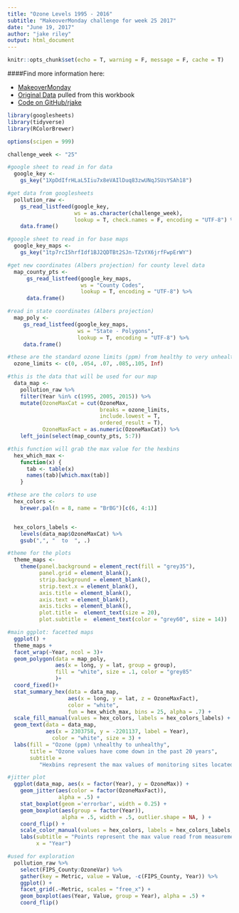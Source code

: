 ```yaml
---
title: "Ozone Levels 1995 - 2016"
subtitle: "MakeoverMonday challenge for week 25 2017"
date: "June 19, 2017"
author: "jake riley"
output: html_document
---
```


```r
knitr::opts_chunk$set(echo = T, warning = F, message = F, cache = T)
```

####Find more information here:

* [MakeoverMonday](http://www.makeovermonday.co.uk/data/)
* [Original Data](https://public.tableau.com/views/MakeoverMondayWeek25_0/Dashboard1?:embed=y&:display_count=yes&publish=yes) pulled from this workbook
* [Code on GitHub/rjake](https://github.com/rjake/makeoverMonday/blob/master/2017_25_Ozone_Levels.Rmd)

```r
library(googlesheets)
library(tidyverse)
library(RColorBrewer)
```

```r
options(scipen = 999)

challenge_week <- "25"
```

```r
#google sheet to read in for data
  google_key <- 
    gs_key("1XpDdIfrHLaL5Iiu7x8eVAIlDuq83zwUNqJSUsYSAh18")

#get data from googlesheets
  pollution_raw <- 
    gs_read_listfeed(google_key, 
                     ws = as.character(challenge_week), 
                     lookup = T, check.names = F, encoding = "UTF-8") %>% 
    data.frame()

#google sheet to read in for base maps
  google_key_maps <- 
    gs_key("1tp7rcI5hrfIdf1BJ2QDTBt2SJn-TZsYX6jrfFwpErWY")

#get new coordinates (Albers projection) for county level data
  map_county_pts <-
      gs_read_listfeed(google_key_maps, 
                       ws = "County Codes", 
                       lookup = T, encoding = "UTF-8") %>% 
      data.frame() 

#read in state coordinates (Albers projection)
  map_poly <-
     gs_read_listfeed(google_key_maps, 
                      ws = "State - Polygons", 
                      lookup = T, encoding = "UTF-8") %>% 
     data.frame() 

```


```r
#these are the standard ozone limits (ppm) from healthy to very unhealthy
  ozone_limits <- c(0, .054, .07, .085,.105, Inf)

#this is the data that will be used for our map
  data_map <-
    pollution_raw %>% 
    filter(Year %in% c(1995, 2005, 2015)) %>%
    mutate(OzoneMaxCat = cut(OzoneMax, 
                             breaks = ozone_limits, 
                             include.lowest = T,
                             ordered_result = T),
           OzoneMaxFact = as.numeric(OzoneMaxCat)) %>% 
    left_join(select(map_county_pts, 5:7)) 
```

```r
#this function will grab the max value for the hexbins
  hex_which_max <-
    function(x) {
      tab <- table(x)
      names(tab)[which.max(tab)]
    }

#these are the colors to use
  hex_colors <-
    brewer.pal(n = 8, name = "BrBG")[c(6, 4:1)]


  hex_colors_labels <-
    levels(data_map$OzoneMaxCat) %>% 
    gsub(",", "  to  ", .)

#theme for the plots
  theme_maps <-
    theme(panel.background = element_rect(fill = "grey35"),
          panel.grid = element_blank(),
          strip.background = element_blank(),
          strip.text.x = element_blank(),
          axis.title = element_blank(),
          axis.text = element_blank(),
          axis.ticks = element_blank(),
          plot.title =  element_text(size = 20),
          plot.subtitle =  element_text(color = "grey60", size = 14))
```


```r
#main ggplot: facetted maps
  ggplot() +
  theme_maps +
  facet_wrap(~Year, ncol = 3)+
  geom_polygon(data = map_poly,
               aes(x = long, y = lat, group = group),
               fill = "white", size = .1, color = "grey85"
               )+
  coord_fixed()+
  stat_summary_hex(data = data_map,
                   aes(x = long, y = lat, z = OzoneMaxFact),
                   color = "white",
                   fun = hex_which_max, bins = 25, alpha = .7) +
  scale_fill_manual(values = hex_colors, labels = hex_colors_labels) +
  geom_text(data = data_map, 
            aes(x = 2303758, y = -2201137, label = Year),
              color = "white", size = 3) +
  labs(fill = "Ozone (ppm) \nhealthy to unhealthy",
       title = "Ozone values have come down in the past 20 years",
       subtitle = 
          "Hexbins represent the max values of monitoring sites located within each bin for the years specified. \nIn general, these are county level measurements. Blank areas indicate no data is available.")
```

```r
#jitter plot
  ggplot(data_map, aes(x = factor(Year), y = OzoneMax)) + 
    geom_jitter(aes(color = factor(OzoneMaxFact)),
                alpha = .5) +
    stat_boxplot(geom ='errorbar', width = 0.25) + 
    geom_boxplot(aes(group = factor(Year)), 
                 alpha = .5, width = .5, outlier.shape = NA, ) +
    coord_flip() +
    scale_color_manual(values = hex_colors, labels = hex_colors_labels, guide = F) +
    labs(subtitle = "Points represent the max value read from measurement sites in countries throughout the US",
         x = "Year")
```

```r
#used for exploration
  pollution_raw %>% 
    select(FIPS_County:OzoneVar) %>% 
    gather(key = Metric, value = Value, -c(FIPS_County, Year)) %>% 
    ggplot() +
    facet_grid(.~Metric, scales = "free_x") +
    geom_boxplot(aes(Year, Value, group = Year), alpha = .5) +
    coord_flip()
```
